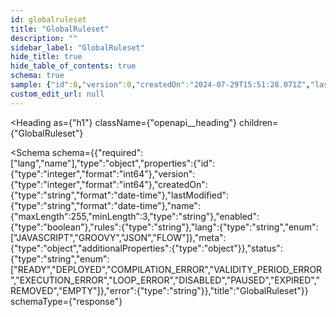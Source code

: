 ```yaml
---
id: globalruleset
title: "GlobalRuleset"
description: ""
sidebar_label: "GlobalRuleset"
hide_title: true
hide_table_of_contents: true
schema: true
sample: {"id":0,"version":0,"createdOn":"2024-07-29T15:51:28.071Z","lastModified":"2024-07-29T15:51:28.071Z","name":"string","enabled":true,"rules":"string","lang":"JAVASCRIPT","meta":{},"status":"READY","error":"string"}
custom_edit_url: null
---
```



<Heading
  as={"h1"}
  className={"openapi__heading"}
  children={"GlobalRuleset"}
>
</Heading>





<Schema
  schema={{"required":["lang","name"],"type":"object","properties":{"id":{"type":"integer","format":"int64"},"version":{"type":"integer","format":"int64"},"createdOn":{"type":"string","format":"date-time"},"lastModified":{"type":"string","format":"date-time"},"name":{"maxLength":255,"minLength":3,"type":"string"},"enabled":{"type":"boolean"},"rules":{"type":"string"},"lang":{"type":"string","enum":["JAVASCRIPT","GROOVY","JSON","FLOW"]},"meta":{"type":"object","additionalProperties":{"type":"object"}},"status":{"type":"string","enum":["READY","DEPLOYED","COMPILATION_ERROR","VALIDITY_PERIOD_ERROR","EXECUTION_ERROR","LOOP_ERROR","DISABLED","PAUSED","EXPIRED","REMOVED","EMPTY"]},"error":{"type":"string"}},"title":"GlobalRuleset"}}
  schemaType={"response"}
>
  
</Schema>
            